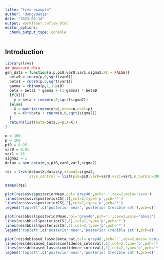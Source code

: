 ```yaml
---
title: "lrvs example"
author: "DongyueXie"
date: "2023-02-14"
output: workflowr::wflow_html
editor_options:
  chunk_output_type: console
---
```


## Introduction

```r
library(lrvs)
## generate data
gen_data = function(n,p,pi0,var0,var1,sigma2,XI = FALSE){
  beta0 = rnorm(p,0,sqrt(var0))
  beta1 = rnorm(p,0,sqrt(var1))
  gamma = rbinom(p,1,1-pi0)
  beta = beta1 * gamma + (1-gamma) * beta0
  if(XI){
    y = beta + rnorm(n,0,sqrt(sigma2))
  }else{
    X = matrix(rnorm(n*p),nrow=n,ncol=p)
    y = X%*%beta + rnorm(n,0,sqrt(sigma2))
  }
  return(list(beta=beta,y=y,X=X))
}

```

```r
n = 100
p = 100
pi0 = 0.95
var0 = 0.01
var1 = 25
sigma2 = 1
datax = gen_data(n,p,pi0,var0,var1,sigma2)
```

```r
res = lrvs(datax$X,datax$y,sigma2=sigma2,
           ssvs_control = list(pi0=pi0,var0=var0,var1=var1,n_burnin=300,n_post=1000))
```

```r
names(res)
```

```r
plot(res$ssvs$posteriorMean,col='grey40',pch='.',cex=2,main='ssvs')
lines(res$ssvs$posteriorCS[,1],col=2,type='p',pch='*')
lines(res$ssvs$posteriorCS[,2],col=2,type='p',pch='*')
legend('topleft',c('posterior mean','posterior Credible set'),pch=c('.','*'),col=c(1,2))
```

```r
plot(res$bbssl$posteriorMean,col='grey40',pch='.',cex=2,main='bbssl')
lines(res$bbssl$posteriorCS[,1],col=2,type='p',pch='*')
lines(res$bbssl$posteriorCS[,2],col=2,type='p',pch='*')
legend('topleft',c('posterior mean','posterior Credible set'),pch=c('.','*'),col=c(1,2))
```

```r
plot(res$debiased_lasso$beta_hat,col='grey40',pch='.',cex=2,main='debiased lasso',ylim=range(res$debiased_lasso$confidence_interval))
lines(res$debiased_lasso$confidence_interval[,1],col=2,type='p',pch='*')
lines(res$debiased_lasso$confidence_interval[,2],col=2,type='p',pch='*')
legend('topleft',c('posterior mean','posterior Credible set'),pch=c('.','*'),col=c(1,2))
```
